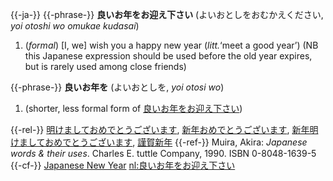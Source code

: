 {{-ja-}}
{{-phrase-}}
'''良いお年をお迎え下さい''' (よいおとしをおむかえください, ''yoi otoshi wo omukae kudasai'')
# (''formal'') [I, we] wish you a happy new year (''litt.''‘meet a good year’) (NB this Japanese expression should be used before the old year expires, but is rarely used among close friends)
{{-phrase-}}
'''良いお年を''' (よいおとしを, ''yoi otosi wo'')
# (shorter, less formal form of [[良いお年をお迎え下さい]])
{{-rel-}}
[[明けましておめでとうございます]], [[新年おめでとうございます]], [[新年明けましておめでとうございます]], [[謹賀新年]]
{{-ref-}}
Muira, Akira: ''Japanese words & their uses''. Charles E. tuttle Company, 1990. ISBN 0-8048-1639-5
{{-cf-}}
[[w:en:Japanese_New_Year| Japanese New Year]]
[[nl:良いお年をお迎え下さい]]